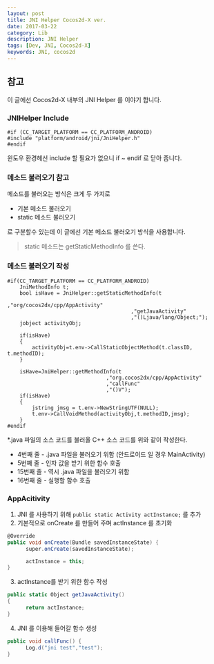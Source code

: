 ```yaml
---
layout: post
title: JNI Helper Cocos2d-X ver.
date: 2017-03-22
category: Lib
description: JNI Helper
tags: [Dev, JNI, Cocos2d-X]
keywords: JNI, cocos2d
---
```


## 참고

이 글에선 Cocos2d-X 내부의 JNI Helper 를 이야기 합니다.

### JNIHelper Include

```shell
#if (CC_TARGET_PLATFORM == CC_PLATFORM_ANDROID)
#include "platform/android/jni/JniHelper.h"
#endif
```

윈도우 환경헤선 include 할 필요가 없으니 if ~ endif 로 닫아 줍니다.

### 메소드 불러오기 참고

메소드를 불러오는 방식은 크게 두 가지로

- 기본 메소드 불러오기
- static 메소드 불러오기

로 구분할수 있는데 이 글에선 기본 메소드 불러오기 방식을 사용합니다.

> static 메소드는 getStaticMethodInfo 를 쓴다.

### 메소드 불러오기 작성

```shell
#if(CC_TARGET_PLATFORM == CC_PLATFORM_ANDROID)
    JniMethodInfo t;
    bool isHave = JniHelper::getStaticMethodInfo(t
                                        ,"org/cocos2dx/cpp/AppActivity"
                                        ,"getJavaActivity"
                                        ,"()Ljava/lang/Object;");
    jobject activityObj;

    if(isHave)
    {
        activityObj=t.env->CallStaticObjectMethod(t.classID, t.methodID);
    }

    isHave=JniHelper::getMethodInfo(t
                                ,"org.cocos2dx/cpp/AppActivity"
                                ,"callFunc"
                                ,"()V");
    if(isHave)
    {
        jstring jmsg = t.env->NewStringUTF(NULL);
        t.env->CallVoidMethod(activityObj,t.methodID,jmsg);
    }
#endif
```

\*.java 파일의 소스 코드를 불러올 C++ 소스 코드를 위와 같이 작성한다.

- 4번째 줄 - .java 파일을 불러오기 위함 (안드로이드 일 경우 MainActivity)
- 5번째 줄 - 인자 값을 받기 위한 함수 호출
- 15번째 줄 - 역시 .java 파일을 불러오기 위함
- 16번째 줄 - 실행할 함수 호출

### AppAcitivity

1. JNI 를 사용하기 위해 `public static Activity actInstance;` 를 추가
2. 기본적으로 onCreate 를 만들어 주며 actInstance 를 초기화

```csharp
@Override
public void onCreate(Bundle savedInstanceState) {
      super.onCreate(savedInstanceState);

      actInstance = this;
}
```

3. actInstance를 받기 위한 함수 작성

```csharp
public static Object getJavaActivity()
{
      return actInstance;
}
```

4. JNI 를 이용해 들어갈 함수 생성

```csharp
public void callFunc() {
      Log.d("jni test","test");
}
```
